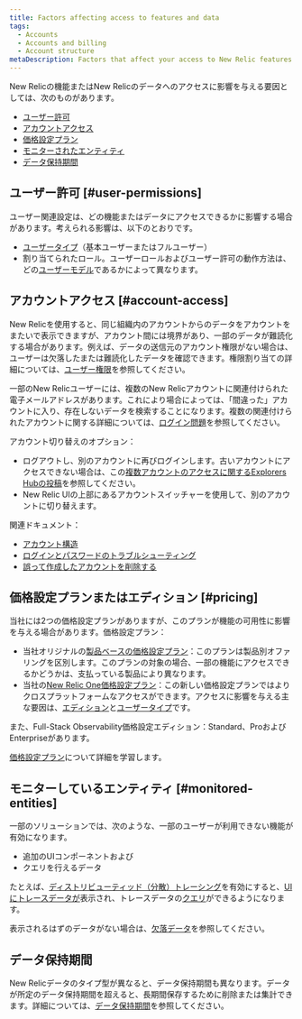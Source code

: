 ```yaml
---
title: Factors affecting access to features and data
tags:
  - Accounts
  - Accounts and billing
  - Account structure
metaDescription: Factors that affect your access to New Relic features and data.
---
```


New Relicの機能またはNew Relicのデータへのアクセスに影響を与える要因としては、次のものがあります。

* [ユーザー許可](#user-permissions)
* [アカウントアクセス](#account-access)
* [価格設定プラン](#pricing)
* [モニターされたエンティティ](#monitored-entities)
* [データ保持期間](#data-retention)

## ユーザー許可 [#user-permissions]

ユーザー関連設定は、どの機能またはデータにアクセスできるかに影響する場合があります。考えられる影響は、以下のとおりです。

* [ユーザータイプ](/docs/accounts/accounts-billing/new-relic-one-user-management/new-relic-one-user-model-understand-user-structure/#user-type)（基本ユーザーまたはフルユーザー）
* 割り当てられたロール。ユーザーロールおよびユーザー許可の動作方法は、どの[ユーザーモデル](/docs/accounts/original-accounts-billing/original-product-based-pricing/overview-changes-pricing-user-model/#user-models)であるかによって異なります。

## アカウントアクセス [#account-access]

New Relicを使用すると、同じ組織内のアカウントからのデータをアカウントをまたいで表示できますが、アカウント間には境界があり、一部のデータが難読化する場合があります。例えば、データの送信元のアカウント権限がない場合は、ユーザーは欠落したまたは難読化したデータを確認できます。権限割り当ての詳細については、[ユーザー権限](#user-permissions)を参照してください。

一部のNew Relicユーザーには、複数のNew Relicアカウントに関連付けられた電子メールアドレスがあります。これにより場合によっては、「間違った」アカウントに入り、存在しないデータを検索することになります。複数の関連付けられたアカウントに関する詳細については、[ログイン問題](/docs/accounts/accounts-billing/account-setup/troubleshoot-new-relics-password-email-address-login-problems/#verify-email)を参照してください。

アカウント切り替えのオプション：

* ログアウトし、別のアカウントに再びログインします。古いアカウントにアクセスできない場合は、この[複数アカウントのアクセスに関するExplorers Hubの投稿](https://discuss.newrelic.com/t/relic-solution-so-youve-created-a-new-account-and-cant-seem-to-access-your-old-account/113122)を参照してください。
* New Relic UIの上部にあるアカウントスイッチャーを使用して、別のアカウントに切り替えます。

関連ドキュメント：

* [アカウント構造](/docs/accounts/accounts-billing/new-relic-one-pricing-users/account-user-structure)
* [ログインとパスワードのトラブルシューティング](/docs/accounts/install-new-relic/account-setup/troubleshoot-password-email-address-login-problems)
* [誤って作成したアカウントを削除する](/docs/accounts/accounts-billing/account-setup/downgradecancel-account#cancel-single-account)

## 価格設定プランまたはエディション [#pricing]

当社には2つの価格設定プランがありますが、このプランが機能の可用性に影響を与える場合があります。価格設定プラン：

* 当社オリジナルの[製品ベースの価格設定プラン](/docs/accounts/original-accounts-billing/product-pricing/product-based-pricing)：このプランは製品別オファリングを区別します。このプランの対象の場合、一部の機能にアクセスできるかどうかは、支払っている製品により異なります。
* 当社の[New Relic One価格設定プラン](/docs/new-relic-one-pricing-billing)：この新しい価格設定プランではよりクロスプラットフォームなアクセスができます。アクセスに影響を与える主な要因は、[エディション](https://newrelic.com/pricing)と[ユーザータイプ](/docs/users-roles#user-type)です。

また、Full-Stack Observability価格設定エディション：Standard、ProおよびEnterpriseがあります。

[価格設定プラン](/docs/transition-guide-our-new-pricing-plan-user-model)について詳細を学習します。

## モニターしているエンティティ [#monitored-entities]

一部のソリューションでは、次のような、一部のユーザーが利用できない機能が有効になります。

* 追加のUIコンポーネントおよび
* クエリを行えるデータ

たとえば、[ディストリビューティッド（分散）トレーシング](/docs/understand-dependencies/distributed-tracing/get-started/introduction-distributed-tracing)を有効にすると、[UIにトレースデータが](/docs/understand-dependencies/distributed-tracing/ui-data/understand-use-distributed-trace-ui)表示され、トレースデータの[クエリ](/docs/using-new-relic/data/understand-data/query-new-relic-data)ができるようになります。

表示されるはずのデータがない場合は、[欠落データ](/docs/using-new-relic/cross-product-functions/troubleshooting/not-seeing-data)を参照してください。

## データ保持期間

New Relicデータのタイプ型が異なると、データ保持期間も異なります。データが所定のデータ保持期間を超えると、長期間保存するために削除または集計できます。詳細については、[データ保持期間](/docs/manage-stored-data)を参照してください。